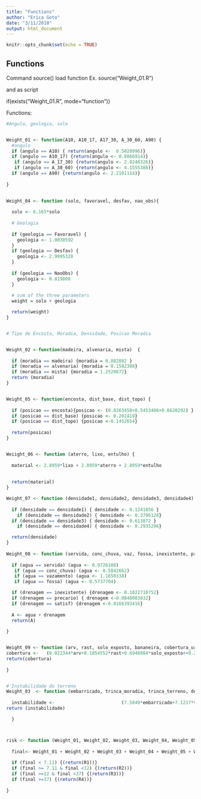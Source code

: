 ```yaml
---
title: "Functions"
author: "Erica Goto"
date: "3/11/2018"
output: html_document
---
```


```r
knitr::opts_chunk$set(echo = TRUE)
```
## Functions


Command source() load function 
Ex. source("Weight_01.R")

and as script 

if(exists("Weight_01.R", mode="function"))



Functions:
```r

#Angulo, geologia, solo


Weight_01 <- function(A10, A10_17, A17_30, A_30_60, A90) {
  #angulo
  if (angulo == A10) { return(angulo <-  0.5028996)}
  if (angulo == A10_17) {return(angulo <- 0.8866914)}
   if (angulo == A_17_30) {return(angulo <- 2.0248326)}
   if (angulo == A_30_60) {return(angulo <- 4.1555388)}
  if (angulo == A90) {return(angulo <- 2.2101114)}
  
}
 

Weight_04 <- function (solo, favoravel, desfav, nao_obs){
  
  solo <- 6.165*solo
  
  # Geologia
  
  if (geologia == Favoravel) {
    geologia <- 1.0030592
  }
  if (geologia == Desfav) {
    geologia <- 2.9995328
  }
  
  if (geologia == NaoObs) {
    geologia <- 0.819808
  }
  
  # sum of the three parameters
  weight = solo + geologia

  return(weight)
}


# Tipo de Encosta, Moradia, Densidade, Posicao Moradia


Weight_02 <-function(madeira, alvenaria, mista)  {
  
  if (moradia == madeira) {moradia = 0.882882 }
  if (moradia == alvenaria) {moradia = 0.1582308}
  if (moradia == mista) {moradia = 1.2520872}
  return (moradia)
}


Weight_05 <- function(encosta, dist_base, dist_topo) {
  
  if (posicao == encosta){posicao <- (0.8263458+0.5453406+0.6620292) }
  if (posicao == dist_base) {posicao <- 0.202419}
  if (posicao == dist_topo) {posicao <-0.1452654}
  
  return(posicao)
}


Weiight_06 <- function (aterro, lixo, entulho) {
 
  material <- 2.8959*lixo + 2.8959*aterro + 2.8959*entulho
   
  
  return(material)
}

Weight_07 <- function (densidade1, densidade2, densidade3, densidade4) {
  
  if (densidade == densidade1) { densidade <- 0.1241856 }
    if (densidade == densidade2) { densidade <- 0.3796128}
  if (densidade == densidade3) { densidade <- 0.613872 }
    if (densidade == densidade4) { densidade <- 0.2935296}

  return(densidade)
}
  
Weight_08 <- function (servida, conc_chuva, vaz, fossa, inexistente, precario, satisf) {
  
  if (agua == servida) (agua <- 0.9726108)
   if (agua == conc_chuva) (agua <- 0.5842662)
   if (agua == vazamento) (agua <- 1.1650338)
   if (agua == fossa) (agua <- 0.5737704)

  if (drenagem == inexistente) {drenagem <- 0.1022710752}
  if (drenagem == precario) { drenagem <-0.0840083832}
  if (drenagem == satisf) {drenagem <-0.0166393416}
  
  A <- agua + drenagem
  return(A)
  
}


Weight_09 <- function (arv, rast, solo_exposto, bananeira, cobertura_urbana) {
cobertura <-   (0.022344*arv+0.1854552*rast+0.6948984*solo_exposto++0.290472*bananeira+0.245784*cobert_urbana)
return(cobertura)
  
}


# Instabilidade do terreno
Weight_03  <- function (embarricado, trinca_moradia, trinca_terreno, degrau, inclinados, cicatriz){
  
  instabilidade <-                         (7.5849*embarricado+7.1217*trinca_moradia+6.1374*inclinado+13.7223*degrau+11.4642*cicatriz+11.8116*trinca_terreno)
return (instabilidade)  

  }



risk <- function (Weight_01, Weight_02, Weight_03, Weight_04, Weight_05, Weight_06, Weight_07, Weight_09) {
  
  final<- Weight_01 + Weight_02 + Weight_03 + Weight_04 + Weight_05 + Weight_06 + Weight_07 + Weight_08 + Weight_09
  
  if (final < 7.11) {(return(R1))}
  if (final >= 7.11 & final <12) {(return(R2))}
  if (final >=12 & final >37) {(return(R3))}
  if (final >=37) {(return(R4))}
  
}   



```


